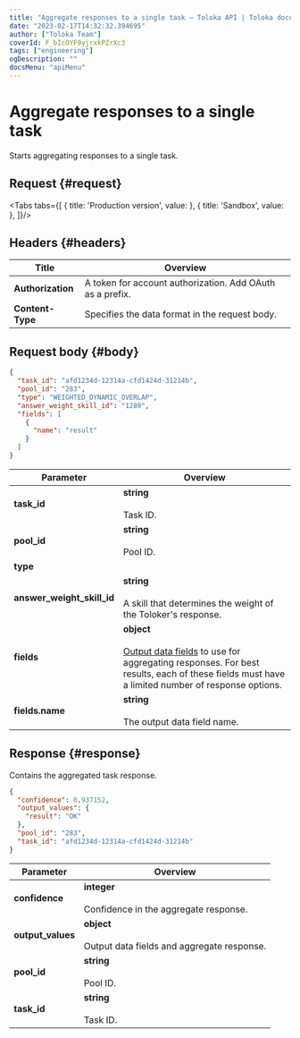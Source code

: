 ```yaml
---
title: "Aggregate responses to a single task — Toloka API | Toloka documentation"
date: "2023-02-17T14:32:32.394695"
author: ["Toloka Team"]
coverId: F_bIcOYF9yjrxkPZrXc3
tags: ["engineering"]
ogDescription: ""
docsMenu: "apiMenu"
---
```



# Aggregate responses to a single task

<Announce/>

Starts aggregating responses to a single task.

## Request {#request}

<Tabs tabs={[
  { title: 'Production version', value: <AggregateByTaskList1/> },
  { title: 'Sandbox', value: <AggregateByTaskList2/> },
]}/>

## Headers {#headers}

Title | Overview
----- | -----
**Authorization** | A token for account authorization. Add OAuth as a prefix.
**Content-Type** | Specifies the data format in the request body.

## Request body {#body}

```json
{
  "task_id": "afd1234d-12314a-cfd1424d-31214b",
  "pool_id": "283",
  "type": "WEIGHTED_DYNAMIC_OVERLAP",
  "answer_weight_skill_id": "1289",
  "fields": [
    {
      "name": "result"
    }
  ]
}
```

Parameter | Overview
----- | -----
**task_id** | **string**<br/><br/>Task ID.
**pool_id** | **string**<br/><br/>Pool ID.
**type** | <AggregateByTaskTable1/>
**answer_weight_skill_id** | **string**<br/><br/>A skill that determines the weight of the Toloker's response.
**fields** | **object**<br/><br/>[Output data fields](/docs-new/guide/result-aggregation) to use for aggregating responses. For best results, each of these fields must have a limited number of response options.
**fields.name** | **string**<br/><br/>The output data field name.

## Response {#response}

Contains the aggregated task response.

```json
{
  "confidence": 0.937152,
  "output_values": {
    "result": "OK"
  },
  "pool_id": "283",
  "task_id": "afd1234d-12314a-cfd1424d-31214b"
}
```

Parameter | Overview
----- | -----
**confidence** | **integer**<br/><br/>Confidence in the aggregate response.
**output_values** | **object**<br/><br/>Output data fields and aggregate response.
**pool_id** | **string**<br/><br/>Pool ID.
**task_id** | **string**<br/><br/>Task ID.

<ContactGuideSupport/>